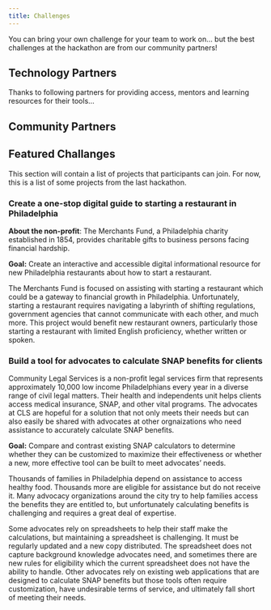 ```yaml
---
title: Challenges
---
```


You can bring your own challenge for your team to work on… but the best challenges at the hackathon are from our community partners!

## Technology Partners

Thanks to following partners for providing access, mentors and learning resources for their tools…

## Community Partners

## Featured Challanges

This section will contain a list of projects that participants can join. For now, this is a list of some projects from the last hackathon.

### Create a one-stop digital guide to starting a restaurant in Philadelphia​

::: {.callout-tip title="Partner:The Merchants Fund" collapse="true"}

**About the non-profit**: The Merchants Fund, a Philadelphia charity established in 1854, provides charitable gifts to business persons facing financial hardship.

:::

**Goal:** Create an interactive and accessible digital informational resource for new Philadelphia restaurants about how to start a restaurant.

The Merchants Fund is focused on assisting with starting a restaurant which could be a gateway to financial growth in Philadelphia. Unfortunately, starting a restaurant requires navigating a labyrinth of shifting regulations, government agencies that cannot communicate with each other, and much more. This project would benefit new restaurant owners, particularly those starting a restaurant with limited English proficiency, whether written or spoken.

### Build a tool for advocates to calculate SNAP benefits for clients​


::: {.callout-tip title="Partner: Community Legal Services" collapse="true"}


Community Legal Services is a non-profit legal services firm that represents approximately 10,000 low income Philadelphians every year in a diverse range of civil legal matters. Their health and independents unit helps clients access medical insurance, SNAP, and other vital programs. The advocates at CLS are hopeful for a solution that not only meets their needs but can also easily be shared with advocates at other orgnaizations who need assistance to accurately calculate SNAP benefits.

:::

**Goal:** Compare and contrast existing SNAP calculators to determine whether they can be customized to maximize their effectiveness or whether a new, more effective tool can be built to meet advocates’ needs.

Thousands of families in Philadelphia depend on assistance to access healthy food.  Thousands more are eligible for assistance but do not receive it. Many advocacy organizations around the city try to help families access the benefits they are entitled to, but unfortunately calculating benefits is challenging and requires a great deal of expertise.

Some advocates rely on spreadsheets to help their staff make the calculations, but maintaining a spreadsheet is challenging. It must be regularly updated and a new copy distributed. The spreadsheet does not capture background knowledge advocates need, and sometimes there are new rules for eligibility which the current spreadsheet does not have the ability to handle. Other advocates rely on existing web applications that are designed to calculate SNAP benefits but those tools often require customization, have undesirable terms of service, and ultimately fall short of meeting their needs.